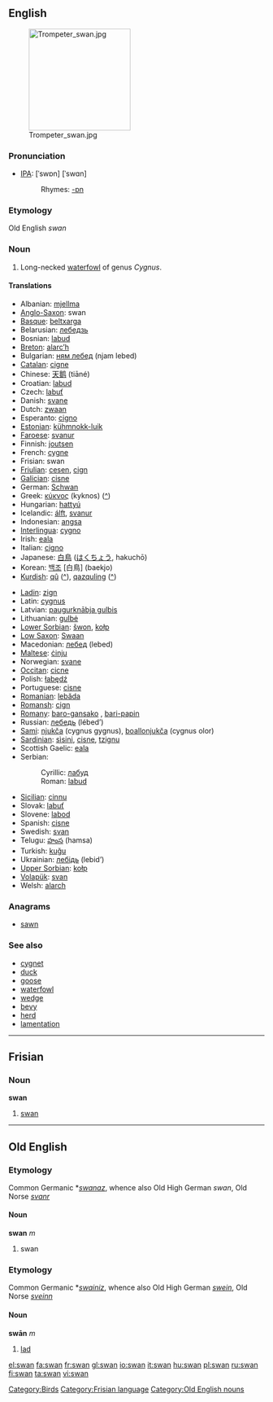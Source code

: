 ==English==
[[Image:Trompeter swan.jpg|200px|right]]

===Pronunciation===
*[[w:IPA|IPA]]: {{UK}} [ˈswɒn] {{US}} [ˈswɑn]
*:Rhymes: [[Rhymes:English:-ɒn|-ɒn]]
===Etymology===
Old English ''swan''
===Noun===
{{en-noun}}
# Long-necked [[waterfowl]] of genus ''Cygnus''.

====Translations====
{{top}}
*Albanian: [[mjellma]]
*[[Anglo-Saxon]]: swan {{m}}
*[[Basque]]: [[beltxarga]]
*Belarusian: [[лебедзь]]
*Bosnian: [[labud]] {{m}}
*[[Breton]]: [[alarc’h]] {{m}}
*Bulgarian: [[ням лебед]] (njam lebed)
*[[Catalan]]: [[cigne]]
*Chinese: [[天鹅]] (tiāné)
*Croatian: [[labud]] {{m}}
*Czech: [[labuť]]
*Danish: [[svane]]
*Dutch: [[zwaan]] {{f}}
*Esperanto: [[cigno]]
*[[Estonian]]: [[kühmnokk-luik]]
*[[Faroese]]: [[svanur]]
*Finnish: [[joutsen]]
*French: [[cygne]] {{m}}
*Frisian: swan
*[[Friulian]]: [[cesen]], [[cign]]
*[[Galician]]: [[cisne]]
*German: [[Schwan]] {{m}}
*Greek: [[κύκνος]] (kyknos) ([[:el:κύκνος|^]])
*Hungarian: [[hattyú]]
*Icelandic: [[álft]], [[svanur]]
*Indonesian: [[angsa]]
*[[Interlingua]]: [[cygno]]
*Irish: [[eala]]
*Italian: [[cigno]] {{m}}
*Japanese: [[白鳥]] ([[はくちょう]], hakuchō)
*Korean: [[백조]] [白鳥] (baekjo)
*[[Kurdish]]: [[qû]] ([[:ku:qû|^]]), [[qazquling]] ([[:ku:qazquling|^]])
{{mid}}
*[[Ladin]]: [[zign]]
*Latin: [[cygnus]] {{m}}
*Latvian: [[paugurknābja gulbis]]
*Lithuanian: [[gulbė]]
*[[Lower Sorbian]]: [[šwon]], [[kołp]]
*[[Low Saxon]]: [[Swaan]] {{m}}
*Macedonian: [[лебед]] (lebed)
*[[Maltese]]: [[ċinju]]
*Norwegian: [[svane]] {{m}}
*[[Occitan]]: [[cicne]]
*Polish: [[łabędź]] {{m}}
*Portuguese: [[cisne]] {{m}}
*[[Romanian]]: [[lebăda]]
*[[Romansh]]: [[cign]]
*[[Romany]]: [[baro-gansako]] {{m}}, [[bari-papin]] {{f}}
*Russian: [[лебедь]] (lébed’) {{m}}
*[[Sami]]: [[njukča]] (cygnus gygnus), [[boallonjukča]] (cygnus olor)
*[[Sardinian]]: [[sìsini]], [[cisne]], [[tzignu]]
*Scottish Gaelic: [[eala]]
*Serbian:
*:Cyrillic: [[лабуд]] {{m}}
*:Roman: [[labud]] {{m}}
*[[Sicilian]]: [[cinnu]]
*Slovak: [[labuť]]
*Slovene: [[labod]] {{m}}
*Spanish: [[cisne]] {{m}}
*Swedish: [[svan]]
*Telugu: [[హంస]] (hamsa)
*Turkish: [[kuğu]]
*Ukrainian: [[лебідь]] (lebid’)
*[[Upper Sorbian]]: [[kołp]]
*[[Volapük]]: [[svan]]
*Welsh: [[alarch]]
{{bottom}}

===Anagrams===
*[[sawn]]

===See also===
*[[cygnet]]
*[[duck]]
*[[goose]]
*[[waterfowl]]
*[[wedge]]
*[[bevy]]
*[[herd]]
*[[lamentation]]

[[Category:Birds]]

----

==Frisian==
===Noun===
'''swan'''

# [[swan]]

[[Category:Frisian language]]

----

==Old English==
===Etymology===
Common Germanic *''[[swanaz]]'', whence also Old High German ''swan'', Old Norse ''[[svanr]]''
====Noun====
'''swan''' ''m''

# swan

===Etymology===
Common Germanic *''[[swainiz]]'', whence also Old High German ''[[swein]]'', Old Norse ''[[sveinn]]''
====Noun====
'''swān''' ''m''

# [[lad]]

[[Category:Old English nouns]]

[[el:swan]]
[[fa:swan]]
[[fr:swan]]
[[gl:swan]]
[[io:swan]]
[[it:swan]]
[[hu:swan]]
[[pl:swan]]
[[ru:swan]]
[[fi:swan]]
[[ta:swan]]
[[vi:swan]]
